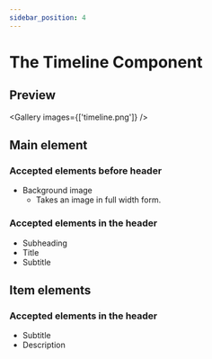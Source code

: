 ```yaml
---
sidebar_position: 4
---
```



# The Timeline Component

## Preview

<Gallery images={['timeline.png']} />

## Main element

### Accepted elements before header

-   Background image
    -   Takes an image in full width form.

### Accepted elements in the header

-   Subheading
-   Title
-   Subtitle

## Item elements

### Accepted elements in the header

-   Subtitle
-   Description

